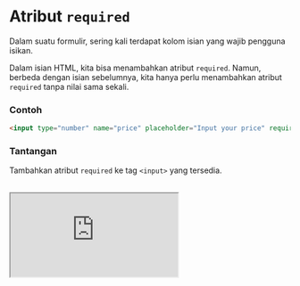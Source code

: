 # Atribut `required`

Dalam suatu formulir, sering kali terdapat kolom isian yang wajib pengguna isikan.

Dalam isian HTML, kita bisa menambahkan atribut `required`. Namun, berbeda dengan isian sebelumnya, kita hanya perlu menambahkan atribut `required` tanpa nilai sama sekali.

### Contoh

```html
<input type="number" name="price" placeholder="Input your price" required />
```

### Tantangan

Tambahkan atribut `required` ke tag `<input>` yang tersedia.

<br />

<iframe
  src="https://stackblitz.com/fork/ngodingorg-a26?ctl=1&embed=1&file=index.html&hideExplorer=1"
  style={{ width: "100%", height: "564px" }}
/>

### Solusi

[Buka Solusi](https://stackblitz.com/fork/ngodingorg-a26-solution?embed=1&file=index.html)
